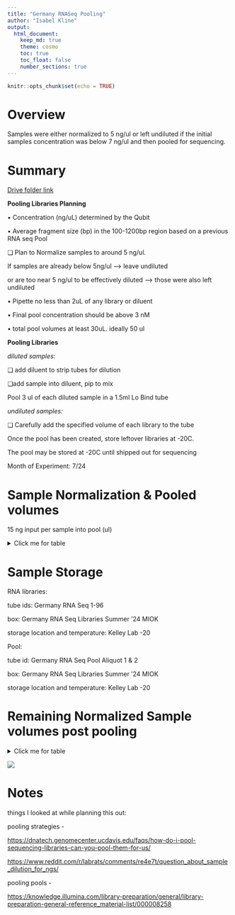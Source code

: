 ```yaml
---
title: "Germany RNASeq Pooling"
author: "Isabel Kline"
output:  
  html_document: 
    keep_md: true
    theme: cosmo
    toc: true
    toc_float: false
    number_sections: true
---
```


```r
knitr::opts_chunk$set(echo = TRUE)
```

# Overview

Samples were either normalized to 5 ng/ul or left undiluted if the initial samples concentration was below 7 ng/ul and then pooled for sequencing.

# Summary

[Drive folder link](https://drive.google.com/drive/u/0/folders/1Hol6ktlDViiKfrVa1tLDwSl3-bCFDLBG)

**Pooling Libraries Planning**

• Concentration (ng/uL) determined by the Qubit

• Average fragment size (bp) in the 100-1200bp region based on a previous RNA seq Pool

❑ Plan to Normalize samples to around 5 ng/ul.

If samples are already below 5ng/ul --\> leave undiluted

or are too near 5 ng/ul to be effectively diluted --\> those were also left undiluted

• Pipette no less than 2uL of any library or diluent

• Final pool concentration should be above 3 nM

• total pool volumes at least 30uL. ideally 50 ul

**Pooling Libraries**

*diluted samples:*

❑ add diluent to strip tubes for dilution

❑add sample into diluent, pip to mix

Pool 3 ul of each diluted sample in a 1.5ml Lo Bind tube

*undiluted samples:*

❑ Carefully add the specified volume of each library to the tube

Once the pool has been created, store leftover libraries at -20C.

The pool may be stored at -20C until shipped out for sequencing

Month of Experiment: 7/24

# Sample Normalization & Pooled volumes

15 ng input per sample into pool (ul)

<details>

<summary>Click me for table</summary>

|                      |                    |              |                         |
|------------------|------------------|------------------|--------------------|
| Library Prep Tube ID | ul Library diluted | diluant (ul) | **Pooling Volume (ul)** |
| 1                    | \-                 | \-           | 2.48                    |
| 2                    | \-                 | \-           | 2.56                    |
| 3                    | \-                 | \-           | 4.05                    |
| 4                    | \-                 | \-           | 4.64                    |
| 5                    | \-                 | \-           | 6.02                    |
| 6                    | \-                 | \-           | 6.55                    |
| 7                    | \-                 | \-           | 5.26                    |
| 8                    | \-                 | \-           | 2.28                    |
| 9                    | \-                 | \-           | 3.83                    |
| 10                   | 3                  | 4.1          | 3                       |
| 11                   | 3                  | 3.7          | 3                       |
| **12**               | \-                 | \-           | 4.05                    |
| 13                   | 3                  | 3.4          | 3                       |
| 14                   | 3                  | 2.8          | 3                       |
| 15                   | 3                  | 2.3          | 3                       |
| 16                   | \-                 | \-           | 2.63                    |
| **17**               | 2                  | 12.7         | 3                       |
| **18**               | 3                  | 13.0         | 3                       |
| **19**               | 3                  | 9.2          | 3                       |
| **20**               | 2                  | 10.1         | 3                       |
| **21**               | 3                  | 13.2         | 3                       |
| 22                   | \-                 | \-           | 3.45                    |
| **23**               | 2                  | 12.6         | 3                       |
| 24                   | \-                 | \-           | 5.03                    |
| 25                   | 3                  | 4.0          | 3                       |
| 26                   | 3                  | 2.8          | 3                       |
| 27                   | \-                 | \-           | 2.21                    |
| **28**               | 3                  | 2.2          | 3                       |
| 29                   | 3                  | 3.5          | 3                       |
| 30                   | 3                  | 2.1          | 3                       |
| 31                   | \-                 | \-           | 2.90                    |
| 32                   | \-                 | \-           | 2.14                    |
| **33**               | \-                 | \-           | 3.53                    |
| **34**               | \-                 | \-           | 4.64                    |
| **35**               | \-                 | \-           | 4.36                    |
| **36**               | \-                 | \-           | 3.33                    |
| **37**               | \-                 | \-           | 6.28                    |
| 38                   | 3                  | 3.5          | 3                       |
| **39**               | \-                 | \-           | 5.15                    |
| 40                   | \-                 | \-           | 4.00                    |
| 41                   | 3                  | 5.4          | 3                       |
| 42                   | 3                  | 4.3          | 3                       |
| 43                   | 3                  | 5.8          | 3                       |
| **44**               | 3                  | 5.5          | 3                       |
| 45                   | 3                  | 3.4          | 3                       |
| 46                   | 3                  | 5.0          | 3                       |
| 47                   | 3                  | 8.2          | 3                       |
| 48                   | 3                  | 7.8          | 3                       |
| **49**               | 3                  | 4.8          | 3                       |
| **50**               | 3                  | 4.7          | 3                       |
| **51**               | 3                  | 5.3          | 3                       |
| **52**               | 3                  | 4.0          | 3                       |
| **53**               | 3                  | 4.3          | 3                       |
| 54                   | 3                  | 3.7          | 3                       |
| **55**               | 3                  | 5.6          | 3                       |
| 56                   | 3                  | 12.6         | 3                       |
| 57                   | 3                  | 10.0         | 3                       |
| 58                   | 3                  | 5.5          | 3                       |
| 59                   | 3                  | 7.4          | 3                       |
| **60**               | 3                  | 6.2          | 3                       |
| 61                   | 3                  | 5.4          | 3                       |
| 62                   | 3                  | 11.1         | 3                       |
| 63                   | 2                  | 12.4         | 3                       |
| 64                   | 3                  | 4.0          | 3                       |
| **65**               | 3                  | 6.1          | 3                       |
| **66**               | 3                  | 11.4         | 3                       |
| **67**               | 3                  | 13.7         | 3                       |
| **68**               | \-                 | \-           | 1.97                    |
| **69**               | 3                  | 6.2          | 3                       |
| 70                   | 3                  | 6.7          | 3                       |
| **71**               | 3                  | 11.5         | 3                       |
| 72                   | 3                  | 13.9         | 3                       |
| 73                   | 3                  | 6.6          | 3                       |
| 74                   | 3                  | 7.9          | 3                       |
| 75                   | 3                  | 6.2          | 3                       |
| **76**               | 3                  | 7.9          | 3                       |
| 77                   | 3                  | 4.2          | 3                       |
| 78                   | 3                  | 7.3          | 3                       |
| 79                   | 3                  | 9.5          | 3                       |
| 80                   | 3                  | 10.0         | 3                       |
| **81**               | 2                  | 11.3         | 3                       |
| **82**               | 2                  | 13.7         | 3                       |
| **83**               | 3                  | 9.1          | 3                       |
| **84**               | 2                  | 10.2         | 3                       |
| **85**               | 2                  | 14.3         | 3                       |
| 86                   | 2                  | 15.6         | 3                       |
| **87**               | 2                  | 13.8         | 3                       |
| 88                   | 3                  | 14.2         | 3                       |
| 89                   | 2                  | 10.8         | 3                       |
| 90                   | 2                  | 10.6         | 3                       |
| 91                   | 2                  | 13.0         | 3                       |
| 92                   | 3                  | 14.3         | 3                       |
| 93                   | 2                  | 10.1         | 3                       |
| 94                   | 2                  | 11.9         | 3                       |
| 95                   | 2                  | 12.6         | 3                       |
| 96                   | 2                  | 11.7         | 3                       |

</details>

# Sample Storage

RNA libraries:

tube ids: Germany RNA Seq 1-96

box: Germany RNA Seq Libraries Summer '24 MIOK

storage location and temperature: Kelley Lab -20

Pool:

tube id: Germany RNA Seq Pool Aliquot 1 & 2

box: Germany RNA Seq Libraries Summer '24 MIOK

storage location and temperature: Kelley Lab -20

# Remaining Normalized Sample volumes post pooling

<details>

<summary>Click me for table</summary>

|                      |               |                                                           |
|:--------------------:|:-------------:|:---------------------------------------------------------:|
| Library Prep Tube ID | concentration | amount of diluted sample or undiluted sample post pooling |
|          1           |     6.05      |                           17.52                           |
|          2           |     5.86      |                           17.44                           |
|          3           |      3.7      |                           15.95                           |
|          4           |     3.23      |                           15.36                           |
|          5           |     2.49      |                           13.98                           |
|          6           |     2.29      |                           13.45                           |
|          7           |     2.85      |                           14.74                           |
|          8           |     6.57      |                           17.72                           |
|          9           |     3.92      |                           16.17                           |
|          10          |       5       |                            4.1                            |
|          11          |       5       |                            3.7                            |
|          13          |      3.7      |                           15.95                           |
|          14          |       5       |                            3.4                            |
|          15          |       5       |                            2.8                            |
|          16          |       5       |                            2.3                            |
|          22          |      5.7      |                           17.37                           |
|          24          |       5       |                           11.7                            |
|          25          |       5       |                           13.0                            |
|          26          |       5       |                            9.2                            |
|          27          |       5       |                            9.1                            |
|          28          |       5       |                           13.2                            |
|          29          |     4.35      |                           16.55                           |
|          30          |       5       |                           11.6                            |
|          31          |     2.98      |                           14.97                           |
|          32          |       5       |                            4.0                            |
|          33          |       5       |                            2.8                            |
|          34          |      6.8      |                           17.79                           |
|          35          |       5       |                            2.2                            |
|          36          |       5       |                            3.5                            |
|          37          |       5       |                            2.1                            |
|          39          |     5.18      |                           17.10                           |
|          40          |     7.01      |                           17.86                           |
|          41          |     4.25      |                           16.47                           |
|          42          |     3.23      |                           15.36                           |
|          43          |     3.44      |                           15.64                           |
|          44          |     4.51      |                           16.67                           |
|          45          |     2.39      |                           13.72                           |
|          46          |       5       |                            3.5                            |
|          47          |     2.91      |                           14.85                           |
|          48          |     3.75      |                           16.00                           |
|          49          |       5       |                            5.4                            |
|          50          |       5       |                            4.3                            |
|          51          |       5       |                            5.8                            |
|          52          |       5       |                            5.5                            |
|          53          |       5       |                            3.4                            |
|          54          |       5       |                            5.0                            |
|          55          |       5       |                            8.2                            |
|          56          |       5       |                            7.8                            |
|          57          |       5       |                            4.8                            |
|          58          |       5       |                            4.7                            |
|          59          |       5       |                            5.3                            |
|          60          |       5       |                            4.0                            |
|          61          |       5       |                            4.3                            |
|          62          |       5       |                            3.7                            |
|          63          |       5       |                            5.6                            |
|          64          |       5       |                           12.6                            |
|          65          |       5       |                           10.0                            |
|          66          |       5       |                            5.5                            |
|          67          |       5       |                            7.4                            |
|          68          |       5       |                            6.2                            |
|          69          |       5       |                            5.4                            |
|          70          |       5       |                           11.1                            |
|          71          |       5       |                           11.4                            |
|          72          |       5       |                            4.0                            |
|          73          |       5       |                            6.1                            |
|          74          |       5       |                           11.4                            |
|          75          |       5       |                           13.7                            |
|          76          |     7.62      |                           18.03                           |
|          77          |       5       |                            6.2                            |
|          78          |       5       |                            6.7                            |
|          79          |       5       |                           11.5                            |
|          80          |       5       |                           13.9                            |
|          81          |       5       |                            6.6                            |
|          82          |       5       |                            7.9                            |
|          83          |       5       |                            6.2                            |
|          84          |       5       |                            7.9                            |
|          85          |       5       |                            4.2                            |
|          86          |       5       |                            7.3                            |
|          87          |       5       |                            9.5                            |
|          88          |       5       |                           10.0                            |
|          89          |       5       |                           10.3                            |
|          90          |       5       |                           12.7                            |
|          91          |       5       |                            9.1                            |
|          92          |       5       |                            9.2                            |
|          93          |       5       |                           13.3                            |
|          94          |       5       |                           14.6                            |
|          95          |       5       |                           12.8                            |
|          96          |       5       |                           14.2                            |
|          12          |       5       |                            9.8                            |
|          17          |       5       |                            9.6                            |
|          18          |       5       |                           12.0                            |
|          19          |       5       |                           14.3                            |
|          20          |       5       |                            9.1                            |
|          21          |       5       |                           10.9                            |
|          23          |       5       |                           11.6                            |
|          38          |       5       |                           10.7                            |

</details>

![](images/Pools-01.jpg)

# Notes

things I looked at while planning this out:

pooling strategies -

<https://dnatech.genomecenter.ucdavis.edu/faqs/how-do-i-pool-sequencing-libraries-can-you-pool-them-for-us/>

<https://www.reddit.com/r/labrats/comments/re4e7t/question_about_sample_dilution_for_ngs/>

pooling pools -

<https://knowledge.illumina.com/library-preparation/general/library-preparation-general-reference_material-list/000008258>
